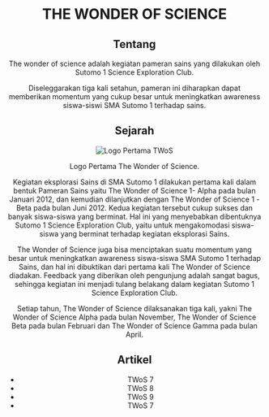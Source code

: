 
<Header />

<div className="container">

# THE WONDER OF SCIENCE

## Tentang

The wonder of science adalah kegiatan pameran sains yang dilakukan oleh Sutomo 1 Science Exploration Club.

Diseleggarakan tiga kali setahun, pameran ini diharapkan dapat memberikan momentum yang cukup besar untuk meningkatkan awareness siswa-siswi SMA Sutomo 1 terhadap sains.

## Sejarah

<center>

![Logo Pertama TWoS](/assets/logo-pertama-twos.jpg)

<span className="caption">Logo Pertama The Wonder of Science.</span>

</center>

Kegiatan eksplorasi Sains di SMA Sutomo 1 dilakukan pertama kali dalam bentuk Pameran Sains yaitu The Wonder of Science 1- Alpha pada bulan Januari 2012, dan kemudian dilanjutkan dengan The Wonder of Science 1 - Beta pada bulan Juni 2012. Kedua kegiatan tersebut cukup sukses dan banyak siswa-siswa yang berminat. Hal ini yang menyebabkan dibentuknya Sutomo 1 Science Exploration Club, yaitu untuk mengakomodasi siswa-siswa yang berminat terhadap kegiatan eksplorasi Sains.

The Wonder of Science juga bisa menciptakan suatu momentum yang besar untuk meningkatkan awareness siswa-siswa SMA Sutomo 1 terhadap Sains, dan hal ini dibuktikan dari pertama kali The Wonder of Science diadakan. Feedback yang diberikan oleh pengunjung adalah sangat bagus, sehingga kegiatan ini menjadi tulang belakang dalam kegiatan Sutomo 1 Science Exploration Club.

Setiap tahun, The Wonder of Science dilaksanakan tiga kali, yakni The Wonder of Science Alpha pada bulan November, The Wonder of Science Beta pada bulan Februari dan The Wonder of Science Gamma pada bulan April.

## Artikel

-   TWoS 7
-   TWoS 8
-   TWoS 9
-   TWoS 7

</div>

<Sidebar />
